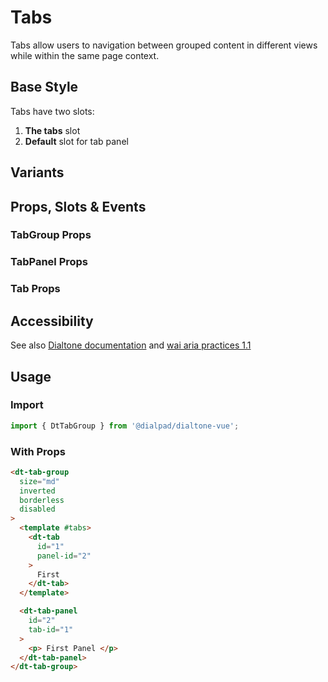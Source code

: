 
# Tabs

<Subtitle>
    Tabs allow users to navigation between grouped content in different views while within the same page context.
</Subtitle>

## Base Style

Tabs have two slots:

1. **The tabs** slot
2. **Default** slot for tab panel

<Canvas>
  <Story id="elements-tabs--default" />
</Canvas>

## Variants

<Canvas>
    <Story id="elements-tabs--variants" />
</Canvas>

## Props, Slots & Events

### TabGroup Props

<ArgsTable of={DtTabGroup} />

### TabPanel Props

<ArgsTable of={DtTabPanel} />

### Tab Props

<ArgsTable of={DtTab} />

## Accessibility

See also [Dialtone documentation](https://dialtone.netlify.app/components/tabs/) and [wai aria practices 1.1](https://www.w3.org/TR/wai-aria-practices-1.1/#tabpanel)

## Usage

### Import

```jsx
import { DtTabGroup } from '@dialpad/dialtone-vue';
```

### With Props

```html
<dt-tab-group
  size="md"
  inverted
  borderless
  disabled
>
  <template #tabs>
    <dt-tab
      id="1"
      panel-id="2"
    >
      First
    </dt-tab>
  </template>

  <dt-tab-panel
    id="2"
    tab-id="1"
  >
    <p> First Panel </p>
  </dt-tab-panel>
</dt-tab-group>
```
